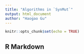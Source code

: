 ```yaml
---
title: "Algorithms in `SynMut`"
output: html_document
author: "Haogao Gu"
---
```


```r
knitr::opts_chunk$set(echo = TRUE)
```

## R Markdown


